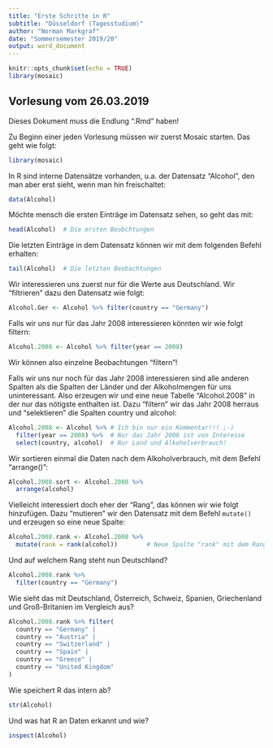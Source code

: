 ```yaml
---
title: "Erste Schritte in R"
subtitle: "Düsseldorf (Tagesstudium)"
author: "Norman Markgraf"
date: "Sommersemester 2019/20"
output: word_document
---
```


```r
knitr::opts_chunk$set(echo = TRUE)
library(mosaic)
```


## Vorlesung vom 26.03.2019

Dieses Dokument muss die Endlung ".Rmd" haben!

Zu Beginn einer jeden Vorlesung müssen wir zuerst Mosaic starten. Das geht wie folgt:

```r
library(mosaic)
```


In R sind interne Datensätze vorhanden, u.a. der Datensatz "Alcohol", den man aber erst sieht, wenn man hin freischaltet:

```r
data(Alcohol)
```


Möchte mensch die ersten Einträge im Datensatz sehen, so geht das mit:

```r
head(Alcohol)  # Die ersten Beobchtungen
```


Die letzten Einträge in dem Datensatz können wir mit dem folgenden Befehl erhalten:

```r
tail(Alcohol)  # Die letzten Beobachtungen
```



Wir interessieren uns zuerst nur für die Werte aus Deutschland. Wir "filtrieren" dazu den Datensatz wie folgt:

```r
Alcohol.Ger <- Alcohol %>% filter(country == "Germany")
```

Falls wir uns nur für das Jahr 2008 interessieren könnten wir wie folgt filtern:

```r
Alcohol.2008 <- Alcohol %>% filter(year == 2008) 
```

Wir können also einzelne Beobachtungen "filtern"!

Falls wir uns nur noch für das Jahr 2008 interessieren sind alle anderen Spalten als die Spalten der Länder und der Alkoholmengen für uns uninteressant. Also erzeugen wir und eine neue Tabelle "Alcohol.2008" in der nur das nötigste enthalten ist.
Dazu "filtern" wir das Jahr 2008 herraus und "selektieren" die Spalten country und alcohol:

```r
Alcohol.2008 <- Alcohol %>% # Ich bin nur ein Kommentar!!! ;-)
  filter(year == 2008) %>%  # Nur das Jahr 2008 ist von Interesse 
  select(country, alcohol)  # Nur Land und Alkoholverbrauch!
```


Wir sortieren einmal die Daten nach dem Alkoholverbrauch, mit dem Befehl "arrange()":

```r
Alcohol.2008.sort <- Alcohol.2008 %>%
  arrange(alcohol)
```


Vielleicht interessiert doch eher der "Rang", das können wir wie folgt hinzufügen. Dazu "mutieren" wir den Datensatz mit dem Befehl `mutate()` und erzeugen so eine neue Spalte:

```r
Alcohol.2008.rank <- Alcohol.2008 %>%
  mutate(rank = rank(alcohol))        # Neue Spalte "rank" mit dem Rang hinzufügen!
```

Und auf welchem Rang steht nun Deutschland?

```r
Alcohol.2008.rank %>% 
  filter(country == "Germany")
```


Wie sieht das mit Deutschland, Österreich, Schweiz, Spanien, Griechenland und Groß-Britanien im Vergleich aus?

```r
Alcohol.2008.rank %>% filter(
  country == "Germany" |
  country == "Austria" |
  country == "Switzerland" |
  country == "Spain" |
  country == "Greece" |
  country == "United Kingdom"
)
```


Wie speichert R das intern ab?

```r
str(Alcohol)
```


Und was hat R an Daten erkannt und wie?

```r
inspect(Alcohol)
```








